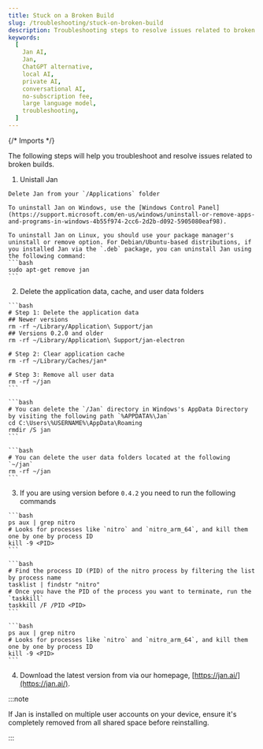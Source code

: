 ```yaml
---
title: Stuck on a Broken Build
slug: /troubleshooting/stuck-on-broken-build
description: Troubleshooting steps to resolve issues related to broken builds.
keywords:
  [
    Jan AI,
    Jan,
    ChatGPT alternative,
    local AI,
    private AI,
    conversational AI,
    no-subscription fee,
    large language model,
    troubleshooting,
  ]
---
```


{/* Imports */}

The following steps will help you troubleshoot and resolve issues related to broken builds.

1. Unistall Jan

<Tabs groupId="operating-systems">
  <TabItem value="mac" label="macOS">
    
    Delete Jan from your `/Applications` folder
  
  </TabItem>
  <TabItem value="win" label="Windows">

    To uninstall Jan on Windows, use the [Windows Control Panel](https://support.microsoft.com/en-us/windows/uninstall-or-remove-apps-and-programs-in-windows-4b55f974-2cc6-2d2b-d092-5905080eaf98).

  </TabItem>
  <TabItem value="linux" label="Linux">

    To uninstall Jan on Linux, you should use your package manager's uninstall or remove option. For Debian/Ubuntu-based distributions, if you installed Jan via the `.deb` package, you can uninstall Jan using the following command:
    ```bash
    sudo apt-get remove jan
    ```

  </TabItem>
</Tabs>

2. Delete the application data, cache, and user data folders

<Tabs groupId="operating-systems">
  <TabItem value="mac" label="macOS">
    
    ```bash
    # Step 1: Delete the application data
    ## Newer versions
    rm -rf ~/Library/Application\ Support/jan
    ## Versions 0.2.0 and older
    rm -rf ~/Library/Application\ Support/jan-electron
    
    # Step 2: Clear application cache
    rm -rf ~/Library/Caches/jan*

    # Step 3: Remove all user data
    rm -rf ~/jan
    ```

  </TabItem>
  <TabItem value="win" label="Windows">
  
    ```bash
    # You can delete the `/Jan` directory in Windows's AppData Directory by visiting the following path `%APPDATA%\Jan`
    cd C:\Users\%USERNAME%\AppData\Roaming
    rmdir /S jan
    ```
  
  </TabItem>
  <TabItem value="linux" label="Linux">
  
    ```bash
    # You can delete the user data folders located at the following `~/jan`
    rm -rf ~/jan
    ```
  
  </TabItem>
</Tabs>

3. If you are using version before `0.4.2` you need to run the following commands

<Tabs groupId="operating-systems">
  <TabItem value="mac" label="macOS">
    
    ```bash
    ps aux | grep nitro
    # Looks for processes like `nitro` and `nitro_arm_64`, and kill them one by one by process ID
    kill -9 <PID>
    ```

  </TabItem>
  <TabItem value="win" label="Windows">
  
    ```bash
    # Find the process ID (PID) of the nitro process by filtering the list by process name
    tasklist | findstr "nitro"
    # Once you have the PID of the process you want to terminate, run the `taskkill`
    taskkill /F /PID <PID>
    ```
  
  </TabItem>
  <TabItem value="linux" label="Linux">
  
    ```bash
    ps aux | grep nitro
    # Looks for processes like `nitro` and `nitro_arm_64`, and kill them one by one by process ID
    kill -9 <PID>
    ```
  
  </TabItem>
</Tabs>

4. Download the latest version from via our homepage, [https://jan.ai/](https://jan.ai/).

:::note

If Jan is installed on multiple user accounts on your device, ensure it's completely removed from all shared space before reinstalling.

:::
